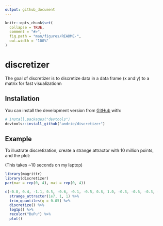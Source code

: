 ```yaml
---
output: github_document
---
```


<!-- README.md is generated from README.Rmd. Please edit that file -->

```r
knitr::opts_chunk$set(
  collapse = TRUE,
  comment = "#>",
  fig.path = "man/figures/README-",
  out.width = "100%"
)
```
# discretizer

<!-- badges: start -->
<!-- badges: end -->

The goal of discretizer is to discretize data in a data frame (x and y) to a matrix for fast visualizationn

## Installation

You can install the development version from [GitHub](https://github.com/) with:

``` r
# install.packages("devtools")
devtools::install_github("andrie/discretizer")
```
## Example

To illustrate discretization, create a strange attractor with 10 million points, and the plot:

(This takes ~10 seconds on my laptop)

```r
library(magrittr)
library(discretizer)
par(mar = rep(0, 4), mai = rep(0, 4))

c(-0.8, 0.4, -1.1, 0.5, -0.6, -0.1, -0.5, 0.8, 1.0, -0.3, -0.6, -0.3, -1.2, -0.3) %>% 
  strange_attractor(1e7, 1, 1) %>% 
  trim_quantiles(q = 0.05) %>% 
  discretize() %>% 
  log1p() %>% 
  recolor("BuPu") %>% 
  plot()
```

